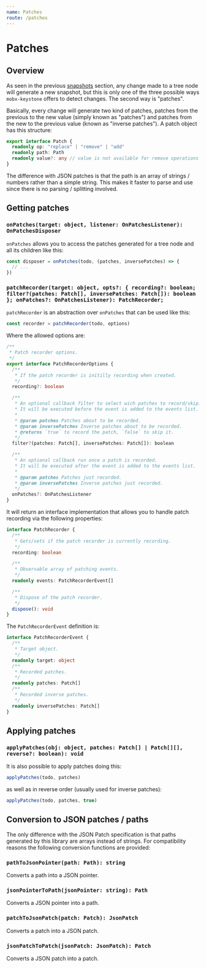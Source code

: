 ```yaml
---
name: Patches
route: /patches
---
```



<FixStyle />

# Patches

## Overview

As seen in the previous [snapshots](../snapshots) section, any change made to a tree node will generate a new snapshot, but this is only one of the three possible ways `mobx-keystone` offers to detect changes. The second way is "patches".

Basically, every change will generate two kind of patches, patches from the previous to the new value (simply known as "patches") and patches from the new to the previous value (known as "inverse patches"). A patch object has this structure:

```ts
export interface Patch {
  readonly op: "replace" | "remove" | "add"
  readonly path: Path
  readonly value?: any // value is not available for remove operations
}
```

The difference with JSON patches is that the path is an array of strings / numbers rather than a simple string. This makes it faster to parse and use since there is no parsing / splitting involved.

## Getting patches

### `onPatches(target: object, listener: OnPatchesListener): OnPatchesDisposer`

`onPatches` allows you to access the patches generated for a tree node and all its children like this:

```ts
const disposer = onPatches(todo, (patches, inversePatches) => {
  // ...
})
```

### `patchRecorder(target: object, opts?: { recording?: boolean; filter?(patches: Patch[], inversePatches: Patch[]): boolean }; onPatches?: OnPatchesListener): PatchRecorder;`

`patchRecorder` is an abstraction over `onPatches` that can be used like this:

```ts
const recorder = patchRecorder(todo, options)
```

Where the allowed options are:

```ts
/**
 * Patch recorder options.
 */
export interface PatchRecorderOptions {
  /**
   * If the patch recorder is initilly recording when created.
   */
  recording?: boolean

  /**
   * An optional callback filter to select wich patches to record/skip.
   * It will be executed before the event is added to the events list.
   *
   * @param patches Patches about to be recorded.
   * @param inversePatches Inverse patches about to be recorded.
   * @returns `true` to record the patch, `false` to skip it.
   */
  filter?(patches: Patch[], inversePatches: Patch[]): boolean

  /**
   * An optional callback run once a patch is recorded.
   * It will be executed after the event is added to the events list.
   *
   * @param patches Patches just recorded.
   * @param inversePatches Inverse patches just recorded.
   */
  onPatches?: OnPatchesListener
}
```

It will return an interface implementation that allows you to handle patch recording via the following properties:

```ts
interface PatchRecorder {
  /**
   * Gets/sets if the patch recorder is currently recording.
   */
  recording: boolean

  /**
   * Observable array of patching events.
   */
  readonly events: PatchRecorderEvent[]

  /**
   * Dispose of the patch recorder.
   */
  dispose(): void
}
```

The `PatchRecorderEvent` definition is:

```ts
interface PatchRecorderEvent {
  /**
   * Target object.
   */
  readonly target: object
  /**
   * Recorded patches.
   */
  readonly patches: Patch[]
  /**
   * Recorded inverse patches.
   */
  readonly inversePatches: Patch[]
}
```

## Applying patches

### `applyPatches(obj: object, patches: Patch[] | Patch[][], reverse?: boolean): void`

It is also possible to apply patches doing this:

```ts
applyPatches(todo, patches)
```

as well as in reverse order (usually used for inverse patches):

```ts
applyPatches(todo, patches, true)
```

## Conversion to JSON patches / paths

The only difference with the JSON Patch specification is that paths generated by this library are arrays instead of strings.
For compatibility reasons the following conversion functions are provided:

### `pathToJsonPointer(path: Path): string`

Converts a path into a JSON pointer.

### `jsonPointerToPath(jsonPointer: string): Path`

Converts a JSON pointer into a path.

### `patchToJsonPatch(patch: Patch): JsonPatch`

Converts a patch into a JSON patch.

### `jsonPatchToPatch(jsonPatch: JsonPatch): Patch`

Converts a JSON patch into a patch.
